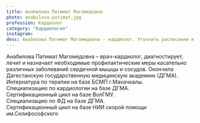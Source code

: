 ```yaml
---
title: Анабилова Патимат Магомедовна
photo: anabilova-patimat.jpg
profession: Кардиолог
category: "Кардиология"
instagram:
desc: Анабилова Патимат Магомедовна - кардиолог. Уточнить расписание и стоимость приема можно по телефону +7‒965‒488‒77‒00.
---
```


<SectionHeader title="Информация о враче" subtitle="Профиль" icon />
Анабилова Патимат Магомедовна – врач-кардиолог, диагностирует, лечит и
назначает необходимые профилактические меры касательно различных заболеваний сердечной мышцы и сосудов.

<SectionHeader title="Образование" />
<TimeLines date="2002"> Окончила Дагестанскую государственную медицинскую академию (ДГМА).</TimeLines>
<div>Интернатура по терапии на базе БСМП г.Махачкалы.</div>
<div>Специализацию по кардиологии на базе ДГМА.</div>
<div>Сертификационный цикл на базе ВолГМУ.</div>
<div>Специализацию по ФД на базе ДГМА.</div>
<div>Сертификационный цикл на базе НИИ скорой помощи им.Склифософского</div>

<SectionHeader title="Услуги" />
<PriceList data={props.data.allPrice20Csv.edges} />


